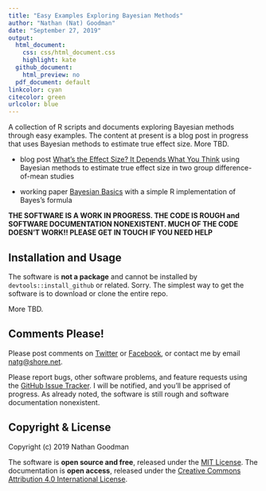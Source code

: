 ```yaml
---
title: "Easy Examples Exploring Bayesian Methods"
author: "Nathan (Nat) Goodman"
date: "September 27, 2019"
output:
  html_document:
    css: css/html_document.css
    highlight: kate
  github_document:
    html_preview: no
  pdf_document: default
linkcolor: cyan
citecolor: green
urlcolor: blue
---
```

<!-- README.md is generated from README.Rmd. Please edit that file -->

A collection of R scripts and documents exploring Bayesian methods through easy examples. The content at present is a blog post in progress that uses Bayesian methods to estimate true effect size.  More TBD.

- blog post [What's the Effect Size? It Depends What You Think](https://natgoodman.github.io/bayez/effit.stable.html) using Bayesian methods to estimate true effect size in two group difference-of-mean studies

- working paper [Bayesian Basics](https://natgoodman.github.io/bayez/baysx.stable.html) with a simple R implementation of Bayes's formula

**THE SOFTWARE IS A WORK IN PROGRESS. THE CODE IS ROUGH and SOFTWARE DOCUMENTATION NONEXISTENT. MUCH OF THE CODE DOESN'T WORK!! PLEASE GET IN TOUCH IF YOU NEED HELP**

## Installation and Usage

The software is **not a package** and cannot be installed by `devtools::install_github` or related. Sorry. The simplest way to get the software is to download or clone the entire repo.

More TBD.

## Comments Please!

Please post comments on [Twitter](https://twitter.com/gnatgoodman) or [Facebook](https://www.facebook.com/nathan.goodman.3367), or contact me by email [natg@shore.net](mailto:natg@shore.net). 

Please report bugs, other software problems, and feature requests using the [GitHub Issue Tracker](https://github.com/natgoodman/bayez/issues). I will be notified, and you'll be apprised of progress. As already noted, the software is still rough and software documentation nonexistent.

## Copyright & License

Copyright (c) 2019 Nathan Goodman

The software is **open source and free**, released under the [MIT License](https://opensource.org/licenses/MIT). The documentation is **open access**, released under the [Creative Commons Attribution 4.0 International License](https://creativecommons.org/licenses/by/4.0).
